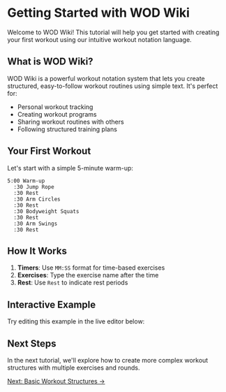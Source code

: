 
<Meta title="Tutorials/01 - Getting Started" />

# Getting Started with WOD Wiki

Welcome to WOD Wiki! This tutorial will help you get started with creating your first workout using our intuitive workout notation language.

## What is WOD Wiki?

WOD Wiki is a powerful workout notation system that lets you create structured, easy-to-follow workout routines using simple text. It's perfect for:

- Personal workout tracking
- Creating workout programs
- Sharing workout routines with others
- Following structured training plans

## Your First Workout

Let's start with a simple 5-minute warm-up:

```
5:00 Warm-up
  :30 Jump Rope
  :30 Rest
  :30 Arm Circles
  :30 Rest
  :30 Bodyweight Squats
  :30 Rest
  :30 Arm Swings
  :30 Rest
```

## How It Works

1. **Timers**: Use `MM:SS` format for time-based exercises
2. **Exercises**: Type the exercise name after the time
3. **Rest**: Use `Rest` to indicate rest periods

## Interactive Example

Try editing this example in the live editor below:

<SoundProvider>
  <ScreenProvider>
    <EditorWithState 
      code={"5:00 Warm-up\n  :30 Jump Rope\n  :30 Rest"}
      height="200px"
    />
  </ScreenProvider>
</SoundProvider>

## Next Steps

In the next tutorial, we'll explore how to create more complex workout structures with multiple exercises and rounds.

[Next: Basic Workout Structures →](./02-Basic-Structures.mdx)
